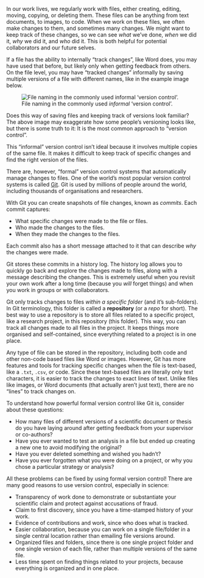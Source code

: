 In our work lives, we regularly work with files, either creating,
editing, moving, copying, or deleting them. These files can be
anything from text documents, to images, to code. When we work on these
files, we often make changes to them, and sometimes many changes. We
might want to keep track of these changes, so we can see *what* we've
done, *when* we did it, *why* we did it, and *who* did it. This is both helpful for
potential collaborators and our future selves.

If a file has the ability to internally "track changes", like Word
does, you may have used that before, but likely only when getting
feedback from others. On the file level, you may have "tracked changes"
informally by saving multiple versions of a file with different names,
like in the example image below.

![File naming in the commonly used *informal* 'version
control'.](/images/informal-version-control.jpg)

Does this way of saving files and keeping track of versions look
familiar? The above image may exaggerate how some people's versioning looks
like, but there is some truth to it: It is the most common approach to
"version control".

This "informal" version control isn't ideal because it involves multiple
copies of the same file. It makes it difficult to keep track of specific
changes and find the right version of the files.

There are, however, "formal" version control systems that automatically
manage changes to files. One of the world's most popular version control
systems is called
[Git](https://git-scm.com/book/en/v2/Getting-Started-What-is-Git%3F).
Git is used by millions of people around the world, including thousands
of organisations and researchers.

With Git you can create snapshots of file changes, known as *commits*. Each commit
captures:

-   What specific changes were made to the file or files.
-   Who made the changes to the files.
-   When they made the changes to the files.

Each commit also has a short message attached to it that can
describe *why* the changes were made.

Git stores these commits in a history log. The history log allows you to
quickly go back and explore the changes made to files, along with a
message describing the changes. This is extremely useful when you
revisit your own work after a long time (because you *will* forget
things) and when you work in groups or with collaborators.

Git only tracks changes to files *within a specific folder* (and it's
sub-folders). In Git terminology, this folder is called a
**repository** (or a *repo* for short). The best way to use a repository
is to store all files related to a specific project, like a research
project, in this repository (this folder). This way, you can track all
changes made to all files in the project. It keeps things more organised and
self-contained, since everything related to a project is in one place.

Any type of file can be stored in the repository, including both
code and other non-code based files like Word or images. However, Git has
more features and tools for tracking specific changes when the file is
text-based, like a `.txt`, `.csv`, or code. Since these text-based files
are literally only text characters, it is easier to track the changes to
exact lines of text. Unlike files like images, or Word documents (that
actually aren't just text), there are no "lines" to track changes on.

To understand how powerful formal version control like Git is, consider about these
questions:

-   How many files of different versions of a scientific document or
    thesis do you have laying around after getting feedback from your
    supervisor or co-authors?
-   Have you ever wanted to test an analysis in a
    file but ended up creating a new one to avoid modifying the original?
-   Have you ever deleted something and wished you hadn't?
-   Have you ever forgotten what you were doing on a project, or why you
    chose a particular strategy or analysis?

All these problems can be fixed by using formal version control! There
are many good reasons to use version control, especially in science:

-   Transparency of work done to demonstrate or substantiate your
    scientific claim and protect against accusations of fraud.
-   Claim to first discovery, since you have a time-stamped history of
    your work.
-   Evidence of contributions and work, since who does what is tracked.
-   Easier collaboration, because you can work on a single file/folder
    in a single central location rather than emailing file versions
    around.
-   Organized files and folders, since there is one single project
    folder and one single version of each file, rather than multiple
    versions of the same file.
-   Less time spent on finding things related to your projects, because
    everything is organized and in one place.
